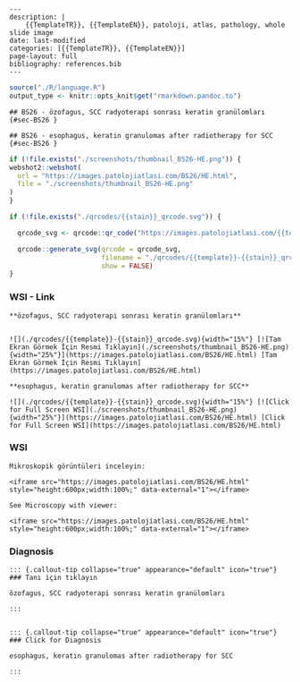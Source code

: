 

```comment
---
description: |
    {{TemplateTR}}, {{TemplateEN}}, patoloji, atlas, pathology, whole slide image
date: last-modified
categories: [{{TemplateTR}}, {{TemplateEN}}]
page-layout: full
bibliography: references.bib
---
```







```r
source("./R/language.R")
output_type <- knitr::opts_knit$get("rmarkdown.pandoc.to")
```


```asis
## BS26 - özofagus, SCC radyoterapi sonrası keratin granülomları {#sec-BS26 }
```


```asis
## BS26 - esophagus, keratin granulomas after radiotherapy for SCC {#sec-BS26 }
```






```r
if (!file.exists("./screenshots/thumbnail_BS26-HE.png")) {
webshot2::webshot(
  url = "https://images.patolojiatlasi.com/BS26/HE.html",
  file = "./screenshots/thumbnail_BS26-HE.png"
)
}
```



```r
if (!file.exists("./qrcodes/{{stain}}_qrcode.svg")) {

  qrcode_svg <- qrcode::qr_code("https://images.patolojiatlasi.com/{{template}}/{{stain}}.html")

  qrcode::generate_svg(qrcode = qrcode_svg,
                       filename = "./qrcodes/{{template}}-{{stain}}_qrcode.svg",
                       show = FALSE)
}
```





::::: panel-tabset


### WSI - Link







```asis

**özofagus, SCC radyoterapi sonrası keratin granülomları**


![](./qrcodes/{{template}}-{{stain}}_qrcode.svg){width="15%"} [![Tam Ekran Görmek İçin Resmi Tıklayın](./screenshots/thumbnail_BS26-HE.png){width="25%"}](https://images.patolojiatlasi.com/BS26/HE.html) [Tam Ekran Görmek İçin Resmi Tıklayın](https://images.patolojiatlasi.com/BS26/HE.html)
```

```asis

**esophagus, keratin granulomas after radiotherapy for SCC**

![](./qrcodes/{{template}}-{{stain}}_qrcode.svg){width="15%"} [![Click for Full Screen WSI](./screenshots/thumbnail_BS26-HE.png){width="25%"}](https://images.patolojiatlasi.com/BS26/HE.html) [Click for Full Screen WSI](https://images.patolojiatlasi.com/BS26/HE.html)

```





### WSI








```asis
Mikroskopik görüntüleri inceleyin:

<iframe src="https://images.patolojiatlasi.com/BS26/HE.html" style="height:600px;width:100%;" data-external="1"></iframe>

```





```asis

See Microscopy with viewer:

<iframe src="https://images.patolojiatlasi.com/BS26/HE.html" style="height:600px;width:100%;" data-external="1"></iframe>

```





### Diagnosis


```asis


::: {.callout-tip collapse="true" appearance="default" icon="true"}
### Tanı için tıklayın

özofagus, SCC radyoterapi sonrası keratin granülomları

:::


```


```asis


::: {.callout-tip collapse="true" appearance="default" icon="true"}
### Click for Diagnosis

esophagus, keratin granulomas after radiotherapy for SCC

:::

```









:::::









